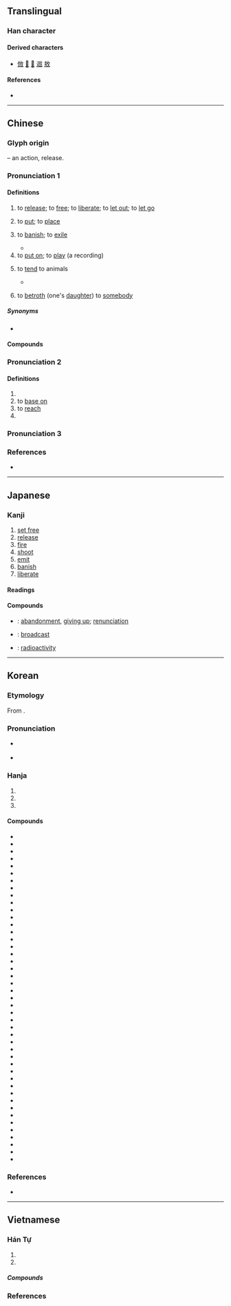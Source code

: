 {{character info}}
==Translingual==
{{stroke order|strokes=8}}

===Han character===
{{Han char|rn=66|rad=攴|as=04|sn=8|four=08240|canj=YSOK|ids=⿰方攵}}

====Derived characters====
* [[倣]] [[𤊦]] [[𥓴]] [[䢟]] [[敖]]

====References====
* {{Han ref|kx=0469.030|dkj=13133|dj=0818.050|hdz=21451.110|uh=653E|ud=25918|bh=A9F1|bd=43505}}

----

==Chinese==
{{zh-forms}}

===Glyph origin===
{{Han etym}}
{{Han compound|方|攴|alt2=攵|t2=hand, action|ls=psc|c1=p|c2=s}} – an action, release.

===Pronunciation 1===
{{zh-pron
|m=fàng
|m-s=fang4
|c=fong3
|c-t=
|g=
|h=pfs=piong/fong;gd=biong4/fong4
|h_note=piong - vernacular; fong - literary
|j=
|mb=
|md=huóng/buóng
|mn=pàng/hàng/hòng
|mn_note=pàng - vernacular; hàng - vernacular (“to swell”, also written as 胮); hòng - literary
|mn-t=bang3/huang3
|mn-t_note=bang3 - vernacular; huang3 - literary
|w=2faan
|x=
|mc=2
|oc=2,2
|ma=y
|cat=v
}}

====Definitions====
{{zh-hanzi}}

# to [[release]]; to [[free]]; to [[liberate]]; to [[let out]]; to [[let go]]
#: {{zh-x|放 鞭炮|to '''set off''' firecrackers}}
# to [[put]]; to [[place]]
#: {{zh-x|把 書本 放 在 桌子{zi} 上{shang}。|'''Place''' the books on the desk.}}
# {{zh-o}} to [[banish]]; to [[exile]]
#* {{zh-x|^@齊宣王 問 曰：「^湯 放 ^桀，^武王 伐 ^紂，有 諸？」|[[w:King Xuan of Qi|King Xuan of Qi]] asked, saying, 'Was it so, that [[w:Tang of Shang|Tang]] banished [[w:Jie of Xia|Jie]], and that [[w:King Wu of Zhou|King Wu]] smote [[w:King Zhou of Shang|Zhou]]?'|ref=Mencius-L}}
# to [[put on]]; to [[play]] (a recording)
#: {{zh-x|放 音樂|to '''play''' music}}
# to [[tend]] to animals
#* {{quote-book|zh|year=1949|editor={{w2|zh|林漢達}}|quotee={{lang|zh|劉廷雙}}|chapter={{lang|zh|文盲農民的成績}}|title={{lang|zh|新文字手冊}} (Sin Wenz Shouce)|trans-title=|edition=1st|publisher={{lang|zh|中華書局出版}} (Zhonghua Shugy Chuban)|pageurl=|page=29}}
#*: {{lang|zh|{{ruby|[我](Wo)[從](cung)[八歲](ba-suei)[到](dao)[十一](sh-i)[歲](suei)，[在](zai)[堡](Pu)[石](Sh)[圖](Tu)[張](Zhang)[洪貴](Hung-guei)[家](gia)'''[放](Fang)[&#32;](&#40;fang&#41;)'''[豬](Zhu)[&#32;](&#40;zhu&#41;)，[二](r)[年](nian)。[十一](Sh-i)[歲](suei)[到](dao)[十三](sh-san)[歲](suei)，[在](zai)[茂林](Maolin)[東](dung)[孟移屯](Mengjituen)[劉](Liu)[長春](Chang-Chuen)[家](gia)'''[放](fang)'''[馬](ma)。}}}}
#*:: {{zh-x|我 從 八-歲 到 十一-歲，在 ^堡{pù}石圖 @^張.^洪貴 家 放豬，二-年。十一-歲 到 十三-歲，在 ^茂林 東 ^孟移屯 @^劉.^長春 家 放馬。|From eight years of age to eleven years of age, I served as a [[swineherd]] for Zhang Honggui at Pushitu for two years. From eleven years of age to thirteen years of age, I served as a [[groom]] for Liu Changchun at East Mengyitun, Maolin.|M-NE}}
# {{lb|zh|Sichuanese}} to [[betroth]] (one's [[daughter]]) to [[somebody]]
#: {{zh-syn|許配}}

=====Synonyms=====
* {{sense|to place}}
{{zh-dial}}

====Compounds====
{{zh-der|放屁|放射性|寄放|大放厥詞|休牛放馬|弧放電|大放厥辭|宏放|心花怒放|停放|大放異采|下放|存放|性開放|大放光明|彈性放假|奔放|天放|劈牌放對|不放心|仙人放屁|含苞待放|怒放|公地放領|得錢賣放|安放|不放鬆|含苞未放|大放盤|州官放火|展放|不放逸|尖端放電|小放牛|一床三放|奢放|大放悲聲|大放異彩|外放|亂放炮|含苞欲放|吊放聲納|平放|投放|放誕不羈|放肆荒唐|放假|放蕩不羈|放逐|放下屠刀|收放自如|放下身段|放誕風流|毛寶放龜|放蕩任氣|燃放|放歌|放堂|放著|放量|放刁|放牧|放燈|放熱反應|疏放|放情丘壑|放睡|放魚入海|放馬後砲|放誕詭僻|放年學|放稅|有的放矢|放翁|放言高論|放手|放包袱|放縱不拘|放船|放寬|放映室|放緩|放賞|放野|放牛歸馬|放心不下|放養|放縱不羈|放二四|放赦|放恣|殺人放火|放山雞|放生會|放人一馬|放散|放刁撒潑|放夜|放射汙染|放膽|放羊|拆放市場|放鷹逐犬|放死放活|放風箏|撒放|放腳|捉放曹|放棄|放野鵓鴿|放水鴨|摩頂放踵|排放|放射|抒放|放斷鷂|放印子錢|放射化學|放映|放下臉|放手一搏|放倒身|放響炮|放手銃|放精神著|放過一馬|放翻|放乖|放屁添風|放魚|放口風|放懷|生放|放慢線兒|放溜|放在眼裡|放告|放平|放入|放災|播放|放鴿子|放小菜兒|放浪不羈|放富差貧|放賴|放映影幕|放頭|放風|放黨|放話|放肆|放粥|放冷箭|放腳隊|放款|放眼望去|放寬心|放桄兒|放尊重|放屁文字|放帳|百花齊放|牧放|放花|放定|放屁辣臊|放來生債|放眼|放乖潑|放射源|海洋放流|放大率|放良書|擔保放款|放牛吃草|放命|放勛|放解|放心|放水燈|放眼天下|放虎自衛|盤放|放在心上|放囊的|放虎歸山|放生|擺放|放步|放水火|放射線|放黜|放鷹|放缺|放停|放置|放大器|放屏|放下黑臉|放重|放空炮|放煙幕|放大|放馬過來|放意|放任自流|放進|放爆竹|放焰口|放工|放京債|放懞掙|放過|放龍入海|放療|放火|放潑|放青|放紛|盛放|放告牌|放飯流歠|放免|白放|放縱|狂放|抵押放款|放誕|放浪形骸|放對|放曠|撒騷放屁|放榜|放浪|放倒|放空|放影機|放邪火|放箭|牧牛放馬|放假日|放任行為|放學|放走|放歹|放映機|投資放款|放春|活期放款|流放|放洋|放獵|放債|放聲大哭|施放|放出手眼|無的放矢|放行|放番|押放|放牛班|放刁把濫|發放|放淤|歸馬放牛|放電|放封|放聲|放言|放牌|放屁蟲|放領|放牧地|放慢|放哨|放盤|放口|放冷炮|放良|放人|放牧業|放肆話|放血|放河燈|桀逆放恣|放臣|曠放|放開|撒潑放刁|放蕩弛縱|放任|放頭牌|放響馬|放鞭炮|放青苗|放野火|放達|放車|放賑|放蕩|放荒|放花炮|放花兒|放線|放空氣|放目|放狂乖|放炮|放水|放氣|放晴|放意暢懷|放大鏡|放下|放鬆|攙放|放參|放牛|誕放|耕地放領|開放系統|解放軍|開放電路|行放|釋放|縱放心猿|解放區|頓放|馬放南山|素放|輝光放電|飛放|粗放農業|見兔放鷹|解放|酣放|綻放|鳴放運動|驗放|驁放|買放|開放醫院|頹放|索放|豪放雄邁|賣放|貼放|置放|開放舞臺|開放空間|開放|豪放派|錄放影機|跌蕩放言|豪奢放逸|豪放不羈|豪放|自由放任|縱放|倒放}}

===Pronunciation 2===
{{zh-pron
|m=fǎng
|c=fong2
|dial=n
|mc=1
|oc=1,1
|cat=v,pn
}}

====Definitions====
{{zh-hanzi}}

# {{zh-alt-form|仿|to imitate; to resemble}}
# to [[base on]]
# to [[reach]]
# {{surname|zh}}

===Pronunciation 3===
{{zh-see|方|v}}

{{zh-cat|Beginning}}

===References===
* {{R:yue:mfccd}}

----

==Japanese==

===Kanji===
{{ja-kanji|grade=3|rs=攴04}}

# [[set free]]
# [[release]]
# [[fire]]
# [[shoot]]
# [[emit]]
# [[banish]]
# [[liberate]]

====Readings====
{{ja-readings
|goon=ほう
|kanon=ほう
|kun=はな-す, はな-つ, はな-れる, ほう-る, ゆる-す
}}

====Compounds====
{{der-top|Compounds}}
* {{ja-r|放棄|ほうき}}: [[abandonment]], [[giving up]]; [[renunciation]]
* {{ja-r|放送|ほうそう}}: [[broadcast]]
* {{ja-r|放射能|ほうしゃのう}}: [[radioactivity]]
{{der-bottom}}

----

==Korean==

===Etymology===
From {{der|ko|ltc|-}} {{ltc-l|放|id=2}}. {{hanja-sinjeung|방|pang}}

===Pronunciation===
* {{sense|in {{ko-l|방학|放學}}}} {{ko-hanja-pron|방}}
* {{sense|to release; to shoot; to banish; etc.}} {{ko-hanja-pron|방|l=y}}

===Hanja===
{{ko-hanja-search}}
{{ko-hanja|놓다|놓을|방}}

# {{hanja form of|방|to [[release]]; to [[let go]]; to [[emit]]}}
# {{hanja form of|방|to [[shoot]]; to [[fire]]}}
# {{hanja form of|방|to [[banish]]; to [[exile]]}}

====Compounds====
{{der-top3|Compounds}}
* {{ko-l|방송|放送}}
* {{ko-l|개방|開放}}
* {{ko-l|방치|放置}}
* {{ko-l|방만|放漫}}
* {{ko-l|해방|解放}}
* {{ko-l|석방|釋放}}
* {{ko-l|방기|放棄}}
* {{ko-l|방영|放映}}
* {{ko-l|방종|放縱}}
* {{ko-l|방학|放學}}
* {{ko-l|추방|追放}}
* {{ko-l|방출|放出}}
* {{ko-l|방심|放心}}
* {{ko-l|방면|放免}}
* {{ko-l|방자|放恣}}
* {{ko-l|방과|放課}}
* {{ko-l|방임|放任}}
* {{ko-l|방류|放流}}
* {{ko-l|방화|放火}}
* {{ko-l|방탕|放蕩}}
* {{ko-l|방자|放資}}
* {{ko-l|방전|放電}}
* {{ko-l|방랑|放浪}}
* {{ko-l|민방|民放}}
* {{ko-l|훈방|訓放}}
* {{ko-l|방념|放念}}
* {{ko-l|방뇨|放尿}}
* {{ko-l|방가|放歌}}
* {{ko-l|방렬|放列}}
* {{ko-l|방목|放牧}}
* {{ko-l|방사|放射}}
* {{ko-l|소방|疏放}}
* {{ko-l|결방|決放}}
* {{ko-l|단방|單放}}
* {{ko-l|방생|放生}}
* {{ko-l|방축|放畜}}
* {{ko-l|탄방|誕放}}
* {{ko-l|방수|放水}}
* {{ko-l|방열|放熱}}
* {{ko-l|분방|奔放}}
* {{ko-l|방과|放過}}
* {{ko-l|방광|放光}}
* {{ko-l|방량|放良}}
* {{ko-l|방발|放發}}
* {{ko-l|방성|放聲}}
{{der-bottom}}

===References===
* {{R:hanjadoc|4405}}

----

==Vietnamese==

===Hán Tự===
{{vi-readings|rs=攴04
|hanviet=phóng-Trần (1999)
|nom=phúng-btcn, phưng-btcn
}}

# {{han tu form of|phóng|to [[emit]]; to [[launch]]; to [[throw]]; to [[release]]}}
# {{han tu form of|phóng|to [[rush]] [[along]]}}

=====Compounds=====
{{der3|vi
|{{vi-l|解放|giải phóng|}}
|{{vi-l|放火|phóng hoả|}}
|{{vi-l|放生|phóng sinh|}}
|{{vi-l|放釋|phóng thích|}}
|{{vi-l|放射|phóng xạ|}}
|{{vi-l|放大|phóng đại|}}
|{{vi-l|放縱|phóng túng|}}
|{{vi-l|放蕩|phóng đãng|}}
|{{vi-l|放聲|phóng thanh|}}
}}

===References===
<references/>